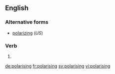 ==English==

===Alternative forms===
* [[polarizing]] (''US'')

===Verb===
{{head|en|present participle}}

# {{present participle of|polarise|lang=en|nocat=1}}

[[de:polarising]]
[[fr:polarising]]
[[sv:polarising]]
[[vi:polarising]]